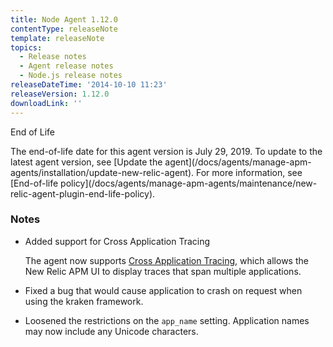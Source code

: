 ```yaml
---
title: Node Agent 1.12.0
contentType: releaseNote
template: releaseNote
topics:
  - Release notes
  - Agent release notes
  - Node.js release notes
releaseDateTime: '2014-10-10 11:23'
releaseVersion: 1.12.0
downloadLink: ''
---
```


End of Life

<Callout variant="important">
  The end-of-life date for this agent version is July 29, 2019. To update to the latest agent version, see [Update the agent](/docs/agents/manage-apm-agents/installation/update-new-relic-agent). For more information, see [End-of-life policy](/docs/agents/manage-apm-agents/maintenance/new-relic-agent-plugin-end-life-policy).
</Callout>

### Notes

* Added support for Cross Application Tracing

  The agent now supports [Cross Application Tracing](/docs/apm/traces/cross-application-traces/cross-application-traces), which allows the New Relic APM UI to display traces that span multiple applications.
* Fixed a bug that would cause application to crash on request when using the kraken framework.
* Loosened the restrictions on the `app_name` setting. Application names may now include any Unicode characters.
